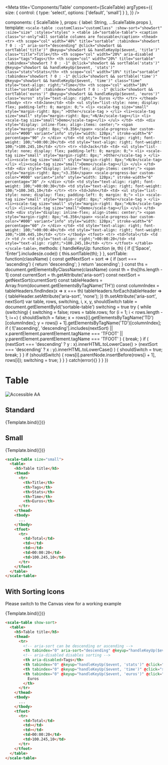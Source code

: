 
<Meta
  title='Components/Table'
  component={ScaleTable}
  argTypes={{
    size: {
      control: { type: 'select', options: ['default', 'small'] }
    },
  }}
/>

  components: { ScaleTable },
  props: {
    label: String,
    ...ScaleTable.props
  },
  template: `
    <scale-table
      :customClass="customClass"
      :show-sort="showSort"
      :size="size"
      :styles="styles"
    >
      <table id="sortable-table">
        <caption class="sr-only">All sortable columns are focusable</caption>
        <thead>
          <tr>
            <th scope="col" width="40%" title="sortable" :tabindex="showSort ? 0 : -1" aria-sort="descending" @click="showSort && sortTable('title')" @keyup="showSort && handleKeyUp($event, 'title')" class="title">Title</th>
            <th scope="col" width="20%" aria-disabled class="tags">Tags</th>
            <th scope="col" width="20%" title="sortable" :tabindex="showSort ? 0 : -1" @click="showSort && sortTable('stats')" @keyup="showSort && handleKeyUp($event, 'stats')" class="stats">Stats</th>
            <th scope="col" width="10%" title="sortable" :tabindex="showSort ? 0 : -1" @click="showSort && sortTable('time')" @keyup="showSort && handleKeyUp($event, 'time')" class="time" style="text-align: right;">Time</th>
            <th scope="col" width="10%" title="sortable" :tabindex="showSort ? 0 : -1" @click="showSort && sortTable('euros')" @keyup="showSort && handleKeyUp($event, 'euros')" class="euros" style="text-align: right;">
              Euros
            </th>
          </tr>
        </thead>
        <tbody>
          <tr>
            <td>Jane</td>
            <td>
              <ul style="list-style: none; display: flex; padding-left: 0; margin: 0;">
                  <li>
                    <scale-tag size="small" style="margin-right: 8px;"
                      >Other</scale-tag
                    >
                  </li>
                  <li><scale-tag size="small" style="margin-right: 8px;">N/A</scale-tag></li>
                  <li><scale-tag size="small">Demo</scale-tag></li>
              </ul>
            </td>
            <td>
              <div style="display: inline-flex; align-items: center;">
                <span style="margin-right: 8px;">9.356</span>
                <scale-progress-bar
                  custom-color="#000"
                  variant="info"
                  style="width: 120px;"
                  stroke-width="6"
                  percentage="90"
                />
              </div>
            </td>
            <td style="text-align: right; font-weight: 100;">00:00:20</td>
            <td style="text-align: right; font-weight: 100;">100.245,10</td>
          </tr>
          <tr>
            <td>Jack</td>
            <td>
              <ul style="list-style: none; display: flex; padding-left: 0; margin: 0;">
                  <li>
                    <scale-tag size="small" style="margin-right: 8px;"
                      >Other</scale-tag
                    >
                  </li>
                  <li><scale-tag size="small" style="margin-right: 8px;">N/A</scale-tag></li>
                  <li><scale-tag size="small">Demo</scale-tag></li>
              </ul>
            </td>
            <td>
              <div style="display: inline-flex; align-items: center;">
                <span style="margin-right: 8px;">3.356</span>
                <scale-progress-bar
                  custom-color="#000"
                  variant="info"
                  style="width: 120px;"
                  stroke-width="6"
                  percentage="30"
                />
              </div>
            </td>
            <td style="text-align: right; font-weight: 100;">00:00:30</td>
            <td style="text-align: right; font-weight: 100;">100.345,10</td>
          </tr>
          <tr>
            <td>John</td>
            <td>
              <ul style="list-style: none; display: flex; padding-left: 0; margin: 0;">
                  <li>
                    <scale-tag size="small" style="margin-right: 8px;"
                      >Other</scale-tag
                    >
                  </li>
                  <li><scale-tag size="small" style="margin-right: 8px;">N/A</scale-tag></li>
                  <li><scale-tag size="small">Demo</scale-tag></li>
              </ul>
            </td>
            <td>
              <div style="display: inline-flex; align-items: center;">
                <span style="margin-right: 8px;">6.356</span>
                <scale-progress-bar
                  custom-color="#000"
                  variant="info"
                  style="width: 120px;"
                  stroke-width="6"
                  percentage="60"
                />
              </div>
            </td>
            <td style="text-align: right; font-weight: 100;">00:00:40</td>
            <td style="text-align: right; font-weight: 100;">100.445,10</td>
          </tr>
        </tbody>
        <tfoot>
          <tr>
            <td>Total</td>
            <td />
            <td />
            <td style="text-align: right;">00:00:20</td>
            <td style="text-align: right;">100.245,10</td>
          </tr>
        </tfoot>
      </table>
    </scale-table>
  `,
  methods: {
    handleKeyUp: function (e, th) {
      if (['Space', 'Enter'].includes(e.code)) {
        this.sortTable(th);
      }
    },
    sortTable: function(className) {
      const getNextSort = sort => {
          if (sort === 'ascending') {
              return 'descending';
          }
          return 'ascending';
      }
      const ths = document.getElementsByClassName(className)
      const th = ths[ths.length - 1]
      const currentSort = th.getAttribute('aria-sort')
      const nextSort = getNextSort(currentSort)
      const tableHeaders = Array.from(document.getElementsByTagName('TH'))
      const columnIndex = tableHeaders.findIndex(x => x === th)
      tableHeaders.forEach(tableHeader => {
        tableHeader.setAttribute('aria-sort', 'none');
      })
      th.setAttribute('aria-sort', nextSort)
      var table, rows, switching, i, x, y, shouldSwitch
      table = document.getElementById('sortable-table')
      switching = true
      try {
      while (switching) {
        switching = false;
        rows = table.rows;
          for (i = 1; i < rows.length - 1; i++) {
            shouldSwitch = false;
            x = rows[i].getElementsByTagName('TD')[columnIndex];
            y = rows[i + 1].getElementsByTagName('TD')[columnIndex];
            if (
              !['ascending', 'descending'].includes(nextSort) ||
              x.parentElement.parentElement.tagName === 'TFOOT' ||
              y.parentElement.parentElement.tagName === 'TFOOT'
            ) {
              break;
            }
            if (
              (nextSort === 'descending' ? y : x).innerHTML.toLowerCase() >
              (nextSort === 'descending' ? x : y).innerHTML.toLowerCase()
            ) {
              shouldSwitch = true;
              break;
            }
          }
          if (shouldSwitch) {
            rows[i].parentNode.insertBefore(rows[i + 1], rows[i]);
            switching = true;
          }
        }
      } catch(error){}
    }
  }
})

<div style={{display: 'inline-flex', alignItems: 'center', justifyContent: 'space-between', width: '100%'}}>
    <h1>Table</h1>
    <img src="assets/aa.png" alt="Accessible AA" />
</div>

## Standard

<Canvas withSource="none">
  <Story
    name='Standard'
    args={{}}
  >
    {Template.bind({})}
  </Story>
</Canvas>

<ArgsTable story='Standard' />


## Small

<Canvas withSource="none">
  <Story
    name='Small'
    args={{
      size: 'small',
    }}
  >
    {Template.bind({})}
  </Story>
</Canvas>

```html
<scale-table size="small">
  <table>
    <h5>Table title</h5>
    <thead>
      <tr>
        <th>Title</th>
        <th>Tags</th>
        <th>Stats</th>
        <th>Time</th>
        <th>Euros</th>
      </tr>
    </thead>
    <tbody>
      ...
    </tbody>
    <tfoot>
      <tr>
        <td>Total</td>
        <td></td>
        <td></td>
        <td>00:00:20</td>
        <td>100.245,10</td>
      </tr>
    </tfoot>
  </table>
</scale-table>
```


## With Sorting Icons

Please switch to the Canvas view for a working example

<Canvas withSource="none">
  <Story
    name='With Sorting Icons'
    args={{
      showSort: true,
    }}
  >
    {Template.bind({})}
  </Story>
</Canvas>


```html
<scale-table show-sort>
  <table>
    <h5>Table title</h5>
    <thead>
      <tr>
        <!-- aria-sort can be descending or ascending -->
        <th tabindex="0" aria-sort="descending" @keyup="handleKeyUp($event, 'title')" @click="sortTable('title')" id="title">Title</th>
        <!-- aria-disabled disables sorting -->
        <th aria-disabled>Tags</th>
        <th tabindex="0" @keyup="handleKeyUp($event, 'stats')" @click="sortTable('stats')" id="stats">Stats</th>
        <th tabindex="0" @keyup="handleKeyUp($event, 'time')" @click="sortTable('time')" id="time">Time</th>
        <th tabindex="0" @keyup="handleKeyUp($event, 'euros')" @click="sortTable('euros')" id="euros">
          Euros
        </th>
      </tr>
    </thead>
    <tbody>
      ...
    </tbody>
    <tfoot>
      <tr>
        <td>Total</td>
        <td></td>
        <td></td>
        <td>00:00:20</td>
        <td>100.245,10</td>
      </tr>
    </tfoot>
  </table>
</scale-table>
```
